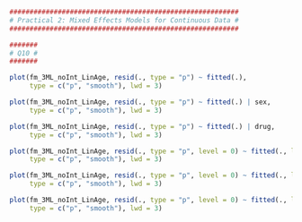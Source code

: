 ```r
#########################################################
# Practical 2: Mixed Effects Models for Continuous Data #
#########################################################

#######
# Q10 #
#######

plot(fm_3ML_noInt_LinAge, resid(., type = "p") ~ fitted(.), 
     type = c("p", "smooth"), lwd = 3)

plot(fm_3ML_noInt_LinAge, resid(., type = "p") ~ fitted(.) | sex, 
     type = c("p", "smooth"), lwd = 3)

plot(fm_3ML_noInt_LinAge, resid(., type = "p") ~ fitted(.) | drug, 
     type = c("p", "smooth"), lwd = 3)

plot(fm_3ML_noInt_LinAge, resid(., type = "p", level = 0) ~ fitted(., level = 0), 
     type = c("p", "smooth"), lwd = 3)

plot(fm_3ML_noInt_LinAge, resid(., type = "p", level = 0) ~ fitted(., level = 0) | sex, 
     type = c("p", "smooth"), lwd = 3)

plot(fm_3ML_noInt_LinAge, resid(., type = "p", level = 0) ~ fitted(., level = 0) | drug, 
     type = c("p", "smooth"), lwd = 3)
```

